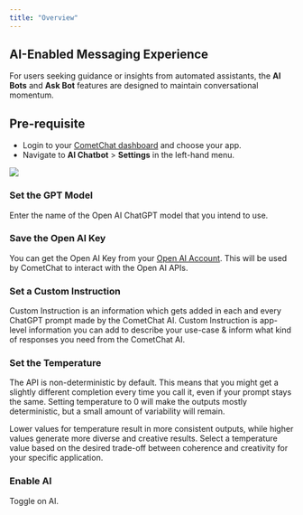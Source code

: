 ```yaml
---
title: "Overview"
---
```


## AI-Enabled Messaging Experience

For users seeking guidance or insights from automated assistants, the **AI Bots** and **Ask Bot** features are designed to maintain conversational momentum.

## Pre-requisite

* Login to your [CometChat dashboard](https://app.cometchat.com/login) and choose your app.
* Navigate to **AI Chatbot** > **Settings** in the left-hand menu.

<Frame>
  <img src="/images/c2472804-cometchat-dashboard-ai-overview-905624fdf2187e841bb7e13ac75b5946.png" />
</Frame>

### Set the GPT Model

Enter the name of the Open AI ChatGPT model that you intend to use.

### Save the Open AI Key

You can get the Open AI Key from your [Open AI Account](https://platform.openai.com/account/api-keys). This will be used by CometChat to interact with the Open AI APIs.

### Set a Custom Instruction

Custom Instruction is an information which gets added in each and every ChatGPT prompt made by the CometChat AI. Custom Instruction is app-level information you can add to describe your use-case & inform what kind of responses you need from the CometChat AI.

### Set the Temperature

The API is non-deterministic by default. This means that you might get a slightly different completion every time you call it, even if your prompt stays the same. Setting temperature to 0 will make the outputs mostly deterministic, but a small amount of variability will remain.

Lower values for temperature result in more consistent outputs, while higher values generate more diverse and creative results. Select a temperature value based on the desired trade-off between coherence and creativity for your specific application.

### Enable AI

Toggle on AI.
